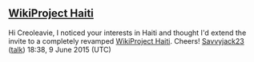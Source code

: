 <article id="36683035" title=User talk:Creoleavie>
	<talkpage id="36683035" title="User talk:Creoleavie">
== [[WP:HT|WikiProject Haiti]] ==

{{WPHaiti-invite}}

Hi Creoleavie, I noticed your interests in Haiti and thought I'd extend the invite to a completely revamped [[Wikipedia:WikiProject Haiti|WikiProject Haiti]]. Cheers! [[User:Savvyjack23|Savvyjack23]] ([[User talk:Savvyjack23|talk]]) 18:38, 9 June 2015 (UTC)
	</talkpage>
</article>